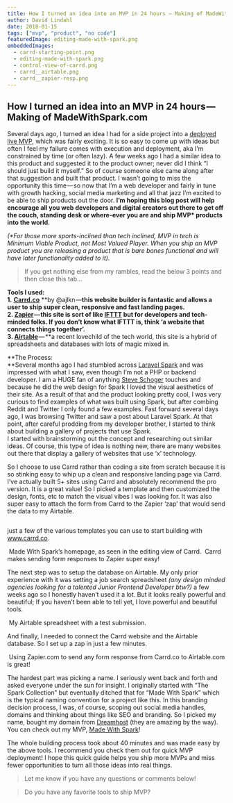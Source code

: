 ```yaml
---
title: How I turned an idea into an MVP in 24 hours — Making of MadeWithSpark.com
author: David Lindahl
date: 2018-01-15
tags: ["mvp", "product", "no code"]
featuredImage: editing-made-with-spark.png
embeddedImages:
  - carrd-starting-point.png
  - editing-made-with-spark.png
  - control-view-of-carrd.png
  - carrd__airtable.png
  - carrd__zapier-resp.png
---
```


## How I turned an idea into an MVP in 24 hours — Making of MadeWithSpark.com

Several days ago, I turned an idea I had for a side project into a [deployed live MVP,](http://madewithspark.com) which was fairly exciting. It is so easy to come up with ideas but often I feel my failure comes with execution and deployment, aka I’m constrained by time (or often lazy). A few weeks ago I had a similar idea to this product and suggested it to the product owner; never did I think “I should just build it myself.” So of course someone else came along after that suggestion and built that product. I wasn’t going to miss the opportunity this time — so now that I’m a web developer and fairly in tune with growth hacking, social media marketing and all that jazz I’m excited to be able to ship products out the door. **I’m hoping this blog post will help encourage all you web developers and digital creators out there to get off the couch, standing desk or where-ever you are and ship MVP\* products into the world.**

_(\*For those more sports-inclined than tech inclined, MVP in tech is Minimum Viable Product, not Most Valued Player. When you ship an MVP product you are releasing a product that is bare bones functional and will have later functionality added to it)._

> If you get nothing else from my rambles, read the below 3 points and then close this tab…

**Tools I used:   
1\.** [**Carrd.co**](http://www.carrd.co) **by @ajlkn —**this website builder is fantastic and allows a user to ship super clean, responsive and fast landing pages.   
**2\.** [**Zapier**](http://www.zapier.com) — this site is sort of like [IFTTT](http://www.ifttt.com) but for developers and tech-minded folks. If you don’t know what IFTTT is, think ‘a website that connects things together’.   
**3\.** [**Airtable**](http://www.airtable.com)** — **a recent lovechild of the tech world, this site is a hybrid of spreadsheets and databases with lots of magic mixed in.

**The Process:  
**Several months ago I had stumbled across [Laravel Spark](https://spark.laravel.com/) and was impressed with what I saw, even though I’m not a PHP or backend developer. I am a HUGE fan of anything [Steve Schoger](https://medium.com/u/582a92a6b0b9) touches and because he did the web design for Spark I loved the visual aesthetics of their site. As a result of that and the product looking pretty cool, I was very curious to find examples of what was built using Spark, but after combing Reddit and Twitter I only found a few examples. Fast forward several days ago, I was browsing Twitter and saw a post about Laravel Spark. At that point, after careful prodding from my developer brother, I started to think about building a gallery of projects that use Spark.   
I started with brainstorming out the concept and researching out similar ideas. Of course, this type of idea is nothing new, there are many websites out there that display a gallery of websites that use ‘x’ technology.

So I choose to use Carrd rather than coding a site from scratch because it is so stinking easy to whip up a clean and responsive landing page via Carrd. I’ve actually built 5+ sites using Carrd and absolutely recommend the pro version. It is a great value! So I picked a template and then customized the design, fonts, etc to match the visual vibes I was looking for. It was also super easy to attach the form from Carrd to the Zapier ‘zap’ that would send the data to my Airtable.

<Img fluid={props.embedded.image1.fluid} />

just a few of the various templates you can use to start building with www.carrd.co.

<Img fluid={props.embedded.image2.fluid} />
Made With Spark’s homepage, as seen in the editing view of Carrd.

<Img fluid={props.embedded.image3.fluid} />
Carrd makes sending form responses to Zapier super easy!

The next step was to setup the database on Airtable. My only prior experience with it was setting a job search spreadsheet _(any design minded agencies looking for a talented Junior Frontend Developer btw?)_ a few weeks ago so I honestly haven’t used it a lot. But it looks really powerful and beautiful; If you haven’t been able to tell yet, I love powerful and beautiful tools.

<Img fluid={props.embedded.image4.fluid} />
My Airtable spreadsheet with a test submission.

And finally, I needed to connect the Carrd website and the Airtable database. So I set up a zap in just a few minutes.

<Img fluid={props.embedded.image5.fluid} />
Using Zapier.com to send any form response from Carrd.co to Airtable.com is great!

The hardest part was picking a name. I seriously went back and forth and asked everyone under the sun for insight. I originally started with “The Spark Collection” but eventually ditched that for “Made With Spark” which is the typical naming convention for a project like this. In this branding decision process, I was, of course, scoping out social media handles, domains and thinking about things like SEO and branding. So I picked my name, bought my domain from [Dreamhost](https://www.dreamhost.com/r.cgi?1344648) (they are amazing by the way). You can check out my MVP, [Made With Spark](http://madewithspark.com)!

The whole building process took about 40 minutes and was made easy by the above tools. I recommend you check them out for quick MVP deployment! I hope this quick guide helps you ship more MVPs and miss fewer opportunities to turn all those ideas into real things.

> Let me know if you have any questions or comments below!

> Do you have any favorite tools to ship MVP?